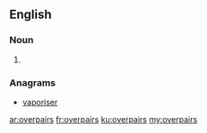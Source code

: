 ==English==

===Noun===
{{head|en|plural}}

# {{plural of|overpair|lang=en|nocat=1}}

===Anagrams===
* [[vaporiser#English|vaporiser]]

[[ar:overpairs]]
[[fr:overpairs]]
[[ku:overpairs]]
[[my:overpairs]]